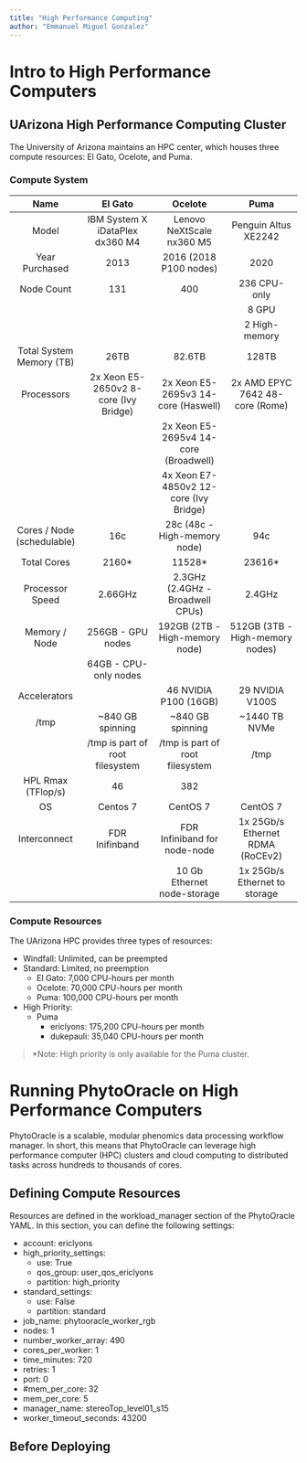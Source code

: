 ---
title: "High Performance Computing"
author: "Emmanuel Miguel Gonzalez"
---

# Intro to High Performance Computers

## UArizona High Performance Computing Cluster
The University of Arizona maintains an HPC center, which houses three compute resources: El Gato, Ocelote, and Puma.

### Compute System

| Name 	| El Gato 	| Ocelote 	| Puma 	|
|:---:	|:---:	|:---:	|:---:	|
| Model 	| IBM System X iDataPlex dx360 M4 	| Lenovo NeXtScale nx360 M5 	| Penguin Altus XE2242 	|
| Year Purchased 	| 2013 	| 2016 (2018 P100 nodes) 	| 2020 	|
| Node Count 	| 131 	| 400 	| 236 CPU-only 	|
|  	|  	|  	| 8 GPU 	|
|  	|  	|  	| 2 High-memory 	|
| Total System Memory (TB) 	| 26TB 	| 82.6TB 	| 128TB 	|
| Processors 	| 2x Xeon E5-2650v2 8-core (Ivy Bridge) 	| 2x Xeon E5-2695v3 14-core (Haswell) 	| 2x AMD EPYC 7642 48-core (Rome) 	|
|  	|  	| 2x Xeon E5-2695v4 14-core (Broadwell) 	|  	|
|  	|  	| 4x Xeon E7-4850v2 12-core (Ivy Bridge) 	|  	|
| Cores / Node (schedulable) 	| 16c 	| 28c (48c - High-memory node) 	| 94c 	|
| Total Cores 	| 2160* 	| 11528* 	| 23616* 	|
| Processor Speed 	| 2.66GHz 	| 2.3GHz (2.4GHz - Broadwell CPUs) 	| 2.4GHz 	|
| Memory / Node 	| 256GB - GPU nodes 	| 192GB (2TB - High-memory node) 	| 512GB (3TB - High-memory nodes) 	|
|  	| 64GB - CPU-only nodes 	|  	|  	|
| Accelerators 	|  	| 46 NVIDIA P100 (16GB) 	| 29 NVIDIA V100S 	|
| /tmp 	| ~840 GB spinning 	| ~840 GB spinning 	| ~1440 TB NVMe 	|
|  	| /tmp is part of root filesystem 	| /tmp is part of root filesystem 	| /tmp 	|
| HPL Rmax (TFlop/s) 	| 46 	| 382 	|  	|
| OS 	| Centos 7 	| CentOS 7 	| CentOS 7 	|
| Interconnect 	| FDR Inifinband 	| FDR Infiniband for node-node 	| 1x 25Gb/s Ethernet RDMA (RoCEv2) 	|
|  	|  	| 10 Gb Ethernet node-storage 	| 1x 25Gb/s Ethernet to storage 	|

### Compute Resources
The UArizona HPC provides three types of resources:

- Windfall: Unlimited, can be preempted
- Standard: Limited, no preemption
  - El Gato: 7,000 CPU-hours per month
  - Ocelote: 70,000 CPU-hours per month
  - Puma: 100,000 CPU-hours per month
- High Priority:
  - Puma
    - ericlyons: 175,200 CPU-hours per month
    - dukepauli: 35,040 CPU-hours per month

> *Note: High priority is only available for the Puma cluster.

# Running PhytoOracle on High Performance Computers
PhytoOracle is a scalable, modular phenomics data processing workflow manager. In short, this means that PhytoOracle can leverage high performance computer (HPC) clusters and cloud computing to distributed tasks across hundreds to thousands of cores.

## Defining Compute Resources
Resources are defined in the workload_manager section of the PhytoOracle YAML. In this section, you can define the following settings:

- account: ericlyons
- high_priority_settings:
    - use: True
    - qos_group: user_qos_ericlyons
    - partition: high_priority
    
- standard_settings:
    - use: False
    - partition: standard
    
- job_name: phytooracle_worker_rgb
- nodes: 1
- number_worker_array: 490
- cores_per_worker: 1
- time_minutes: 720
- retries: 1
- port: 0
- #mem_per_core: 32
- mem_per_core: 5
- manager_name: stereoTop_level01_s15
- worker_timeout_seconds: 43200

## Before Deploying

## 
